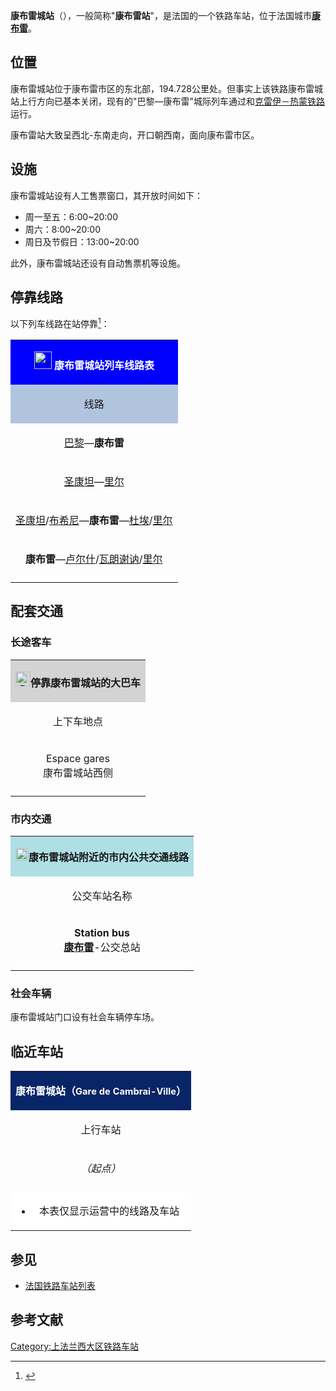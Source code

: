 {{Infobox station
| name          =[[File:Sncf-logo.svg|32x32px]]康布雷城站<br>(<span style="font-size:small">康布雷站</span>)<br>{{lang|fr|Gare de Cambrai-Ville}} 
| type          = [[法国铁路|法国铁路]]
| image = File:Gare de Cambrai.JPG
|image_caption = 康布雷城站的主站房
| address       = {{FRA}}[[诺尔省|诺尔省]][[康布雷|康布雷]]
| latd          = 50
| latm          = 10
| lats          = 36
| latNS         = N
| longd         = 3
| longm         = 14
| longs         = 29
| longEW        = E
| operator = [[File:_Sncf-logo.svg|32x32px]]
| coordinates_display = yes
| iso_region    = FR
| line          = 
* {{link-fr|圣于昂朔塞－杜埃铁路|Ligne de Saint-Just-en-Chaussée à Douai}}
* {{link-fr|布希尼－索曼铁路|Ligne de Busigny à Somain}}
| structure           = 地面
| levels              = 1层
| platform      = 3
| tracks        = 5
| elevation = 70米
| opened        = 1865年7月12日
| rebuilt =
| status = 使用中
| closed        = 
| passengers= 658,483人次<ref>{{Cite web|url=https://ressources.data.sncf.com/explore/dataset/frequentation-gares/?sort=voyageurs_2014&q=cambrai|title=Fréquentation en gares|accessdate=2017-02-22|author=SNCF|date=|language=法语|publisher=SNCF Open Data|archive-date=2020-04-24|archive-url=https://web.archive.org/web/20200424114542/https://ressources.data.sncf.com/explore/dataset/frequentation-gares/?sort=voyageurs_2014&q=cambrai}}</ref>
| pass_year= 2015年
| ADA                 = Yes
| station_type = 客运车站
| connections = 
* {{link-fr|诺尔省城际客运|Réseau interurbain du Nord}}
* 康布雷城市公共交通
| route_map =
| map_locator   = 
| note =
| services = [[法国城际列车|Intercités]]<br>[[法国大区列车|TER]]
}}

'''康布雷城站'''（{{lang-fr|Gare de Cambrai-Ville}}），一般简称"'''康布雷站'''"，是法国的一个铁路车站，位于法国城市'''[[康布雷|康布雷]]'''。

==位置==

康布雷城站位于康布雷市区的东北部，{{link-fr|圣于昂朔塞－杜埃铁路|Ligne de Saint-Just-en-Chaussée à Douai}}194.728公里处。但事实上该铁路康布雷城站上行方向已基本关闭，现有的"巴黎—康布雷"城际列车通过{{link-fr|布希尼－索曼铁路|Ligne de Busigny à Somain}}和[[克雷伊－热蒙铁路|克雷伊－热蒙铁路]]运行。

康布雷站大致呈西北-东南走向，开口朝西南，面向康布雷市区。

==设施==

康布雷城站设有人工售票窗口，其开放时间如下：

* 周一至五：6:00~20:00
* 周六：8:00~20:00
* 周日及节假日：13:00~20:00

此外，康布雷城站还设有自动售票机等设施。

== 停靠线路 ==

{{动态列表|最后更新时间：2017年2月22日。本章节内容仅供参考，不排除因施工或罢工而引发的临时性变更。欢迎修正和补充}}

以下列车线路在站停靠<ref>{{Cite web|url=https://www.ter.sncf.com/nord-pas-de-calais/gares/87345520/Cambrai%20Ville/pratique|title=GARE CAMBRAI-VILLE|accessdate=2017-02-22|author=SNCF|date=|language=法语|publisher=TER Nord-Pas-de-Calais|archive-date=2017-02-27|archive-url=https://web.archive.org/web/20170227151726/https://www.ter.sncf.com/nord-pas-de-calais/gares/87345520/Cambrai%20Ville/pratique}}</ref>：

{| class="wikitable mw-collapsible" 
|colspan="5" style="background:#0000FF" align="center" |[[File:_Sncf-logo.svg|28x28px]] <font color=#FFFFFF>'''康布雷城站列车线路表'''</font>
|-
!style="background:#B0C4DE"| 线路
!style="background:#B0C4DE"|车种
!style="background:#B0C4DE"|上一站
!style="background:#B0C4DE"|下一站
!style="background:#B0C4DE"|大致运行频率{{noteTag|name=noteA}}
|-
|[[巴黎北站|巴黎]]—'''康布雷'''
| rowspan="1" align="center" |'''[[法国城际列车|INTERCITÉS]]'''
|[[科德里站|科德里]]
|（终点）
|每天1趟
|-
|[[圣康坦站|圣康坦]]—[[里尔弗朗德站|里尔]]
| rowspan="3" align="center"|'''[[法国大区列车|TER]]'''
|[[科德里站|科德里]]
|[[欧比尼欧巴克站|欧比尼欧巴克]]
|每天7趟左右
|-
|[[圣康坦站|圣康坦]]/[[布希尼站|布希尼]]—'''康布雷'''—[[杜埃站|杜埃]]/[[里尔弗朗德站|里尔]]
|[[科德里站|科德里]]/[[旺拜站|旺拜]]
|[[欧比尼欧巴克站|欧比尼欧巴克]]
|每天8趟左右
|-
|'''康布雷'''—[[卢尔什站|卢尔什]]/[[瓦朗谢讷站|瓦朗谢讷]]/[[里尔弗朗德站|里尔]]
|（起点）
|[[埃斯科德厄弗尔站|埃斯科德厄弗尔]]/[[伊武伊站|伊武伊]]/[[布尚站|布尚]]
|每天7趟左右
|-
|colspan="5" style="background:#FFFFFF"|{{noteFoot|1=
{{noteTag|name=noteA|1=在本栏中，往返1次为"1趟"；除特别标明外，其数据仅工作日有效，周末及节假日列车数量可能会减少或停运}}
}}
|}

==配套交通==
===长途客车===

{| class="wikitable mw-collapsible" 
|colspan="3" align="center" style="background:#D3D3D3" |[[File:BSicon_BUS.svg|24x24px]]'''停靠康布雷城站的大巴车'''
|-
!align="center" |上下车地点
!align="center" |运营单位
!align="center" |主要目的地{{noteTag|name=noteA}}
|-
| rowspan="2" align="center" |Espace gares<br>康布雷城站西侧
|align="center" |{{link-fr|诺尔省城际客运|Réseau interurbain du Nord}}<br>Arc-en-Ciel-3{{noteTag|name=noteC}}
|
* 301线：[[博瓦昂康布雷西|博瓦昂康布雷西]]、[[科德里|科德里]]、[[特鲁瓦维勒|特鲁瓦维勒]]、[[勒卡托康布雷西|勒卡托康布雷西]]
* 301快线：[[科德里|科德里]]、[[勒卡托康布雷西|勒卡托康布雷西]]
* 302线：[[圣瓦斯特昂康布雷西|圣瓦斯特昂康布雷西]]、[[索勒姆|索勒姆]]
* 304线：[[马尼耶尔|马尼耶尔]]、[[莱斯丹|莱斯丹]]、[[埃斯科河畔奥讷库尔|埃斯科河畔奥讷库尔]]
* 305线：[[里贝库尔拉图尔|里贝库尔拉图尔]]、[[埃佩伊|埃佩伊]]、[[鲁瓦塞勒|鲁瓦塞勒]]
* 306线：[[卡尼耶尔|卡尼耶尔]]、[[贝维莱尔|贝维莱尔]]、[[科德里|科德里]]
* 307线：[[涅尔尼|涅尔尼]]、[[埃讷|埃讷]]、[[维莱乌特雷欧|维莱乌特雷欧]]
* 308线：[[蒂安圣马丹|蒂安圣马丹]]、[[奥尔丹|奥尔丹]]、[[布尚|布尚]]
* 324线：[[阿邦库尔|阿邦库尔]]、[[马尔康奥斯特雷旺|马尔康奥斯特雷旺]]
* 326线：[[塞尔河畔努瓦耶尔|塞尔河畔努瓦耶尔]]、[[瓦夫勒尚苏福尔|瓦夫勒尚苏福尔]]
* 327线：[[昂纳|昂纳]]、[[杜瓦尼|杜瓦尼]]
* 332线：[[阿韦讷莱索贝尔|阿韦讷莱索贝尔]]、[[欧西|欧西]]
* 336线：[[利尼昂康布雷西|利尼昂康布雷西]]、[[德埃里|德埃里]]
|-
|align="center" |[[SNCF|SNCF]]<br>Car TER{{noteTag|name=noteB}}
|（''当某条铁路线施工或罢工时，SNCF可能也会提供途径该线路沿途站点的大巴车''）
|-
|colspan="3" style="background:#FFFFFF"|{{noteFoot|1=
{{noteTag|name=noteA|1=本栏不包括可以联程中转前往的目的地}}
{{noteTag|name=noteB|1=其车票可与SNCF的同线路车票通用}}
{{noteTag|name=noteC|1=部分城际客运线路仅周一至五开行}}
}}
|}

===市内交通===

{| class="wikitable mw-collapsible" 
|colspan="3" align="center" style="background:#AFDFE4"|[[File:Bus-logo.svg|21x21px]]'''康布雷城站附近的市内公共交通线路'''
|-
!align="center" |公交车站名称
!align="center" |位置
!align="center" |停靠线路{{noteTag|name=noteA}}{{noteTag|name=noteB}}<ref>{{Cite web|url=http://www.tuc-cambresis.fr/pdf/plan-reseau-TUC-Cambresis.pdf|title=Plan du réseau|accessdate=2017-02-22|author=TUC|date=|language=法语|publisher=TUC|archive-date=2021-05-17|archive-url=https://web.archive.org/web/20210517102755/https://www.tuc-cambresis.fr/pdf/plan-reseau-TUC-Cambresis.pdf}}</ref>
|-
|align="center"|'''Station bus'''<br>'''[[康布雷|康布雷]]'''-公交总站
|康布雷城站门口
|
* 1路：'''[[康布雷|康布雷]]'''-公交总站 ↔ '''[[埃斯科多夫尔|埃斯科多夫尔]]'''
* 2路：'''[[康布雷|康布雷]]'''-公交总站 ↔ '''[[康布雷|康布雷]]'''-美洲
* 3路：'''[[康布雷|康布雷]]'''-公交总站 ↔ '''[[康布雷|康布雷]]'''-马丹马丁
* 4路：'''[[康布雷|康布雷]]'''-公交总站 ↔ '''[[康布雷|康布雷]]'''-商业中心
* 5路：'''[[康布雷|康布雷]]'''-公交总站 ↔ '''[[普罗维尔|普罗维尔]]'''-商业中心
* 6路：'''[[康布雷|康布雷]]'''-公交总站 ↔ '''[[赛伊累康布雷|赛伊累康布雷]]'''-莱冷库尔圣欧勒
* 7路：'''[[康布雷|康布雷]]'''-公交总站 ↔ '''[[讷维尔圣雷米|讷维尔圣雷米]]'''
* 8路：'''[[康布雷|康布雷]]'''-公交总站 ↔ '''[[康布雷|康布雷]]'''-大学城
|-
|colspan="3" style="background:#FFFFFF"|{{noteFoot|1=
{{noteTag|name=noteA|1='''粗体字'''代表该站所在的市镇；中文名称非官方正式翻译，仅供参考}}
{{noteTag|name=noteB|1=康布雷市区内的部分公交线路在周日及节假日停运}}
}}
|}

===社会车辆===

康布雷城站门口设有社会车辆停车场。

==临近车站==

{|class="wikitable mw-collapsible" style="margin: 0 auto; width:42em;"
|colspan="3"  style="background:#082567" align="center"|<font color=#FFFFFF>'''康布雷城站（<span style="font-size:11pt;">Gare de Cambrai-Ville</span>）'''</font>
|-
!上行车站
!线路
!下行车站
|-
|align="center" |''（起点）''{{noteTag|name=noteA}}
|align="center" |'''{{link-fr|圣于昂朔塞－杜埃铁路|Ligne de Saint-Just-en-Chaussée à Douai}}'''
|align="center" |{{link-fr|欧比尼欧巴克站|Gare d'Aubigny-au-Bac}}
|-
|align="center" |{{link-fr|旺拜站|Gare de Wambaix}}
|align="center" |'''{{link-fr|布希尼－索曼铁路|Ligne de Busigny à Somain}}'''
|align="center" |{{link-fr|埃斯科德厄弗尔站|Gare d'Escaudœuvres}}
|-
|colspan="3" style="background:#FFFFFF"|{{noteFoot|1=
{{noteTag|name=noteA|1={{link-fr|圣于昂朔塞－杜埃铁路|Ligne de Saint-Just-en-Chaussée à Douai}}康布雷以上的路段已基本关闭。}}
}}
*本表仅显示运营中的线路及车站
|}

==参见==
* [[法国铁路车站列表|法国铁路车站列表]]

== 参考文献 ==
{{Reflist}}

[[Category:上法兰西大区铁路车站|Category:上法兰西大区铁路车站]]